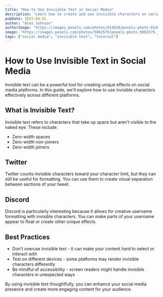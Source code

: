 ```yaml
---
title: "How to Use Invisible Text in Social Media"
description: "Learn how to create and use invisible characters on various social media platforms to enhance your posts and profiles."
pubDate: 2025-04-01
author: "Alex Johnson"
authorImage: "https://images.pexels.com/photos/614810/pexels-photo-614810.jpeg?auto=compress&cs=tinysrgb&w=150"
image: "https://images.pexels.com/photos/5082579/pexels-photo-5082579.jpeg?auto=compress&cs=tinysrgb&w=1260&h=750&dpr=1"
tags: ["social media", "invisible text", "tutorial"]
---
```


# How to Use Invisible Text in Social Media

Invisible text can be a powerful tool for creating unique effects on social media platforms. In this guide, we'll explore how to use invisible characters effectively across different platforms.

## What is Invisible Text?

Invisible text refers to characters that take up space but aren't visible to the naked eye. These include:

- Zero-width spaces
- Zero-width non-joiners
- Zero-width joiners

## Twitter

Twitter counts invisible characters toward your character limit, but they can still be useful for formatting. You can use them to create visual separation between sections of your tweet.

## Discord

Discord is particularly interesting because it allows for creative username formatting with invisible characters. You can make parts of your username appear to float or create other unique effects.

## Best Practices

- Don't overuse invisible text - it can make your content hard to select or interact with
- Test on different devices - some platforms may render invisible characters differently
- Be mindful of accessibility - screen readers might handle invisible characters in unexpected ways

By using invisible text thoughtfully, you can enhance your social media presence and create more engaging content for your audience.